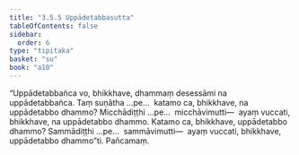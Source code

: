 ```yaml
---
title: "3.5.5 Uppādetabbasutta"
tableOfContents: false
sidebar:
  order: 6
type: "tipitaka"
basket: "su"
book: "a10"
---
```



<DynamicBreadcrumb />

<Division number="149" book="a10">

<Paragraph number="1137" book="a10">
“Uppādetabbañca vo, bhikkhave, dhammaṃ desessāmi na uppādetabbañca. Taṃ suṇātha …pe…  katamo ca, bhikkhave, na uppādetabbo dhammo? Micchādiṭṭhi …pe…  micchāvimutti—  ayaṃ vuccati, bhikkhave, na uppādetabbo dhammo. Katamo ca, bhikkhave, uppādetabbo dhammo? Sammādiṭṭhi …pe…  sammāvimutti—  ayaṃ vuccati, bhikkhave, uppādetabbo dhammo”ti.

</Paragraph>
</Division>

<Paragraph number="1138" type="center" book="a10">
Pañcamaṃ.
</Paragraph>